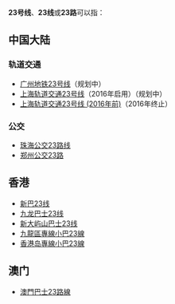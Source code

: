 {{线路名消歧义}}
'''23号线'''、'''23线'''或'''23路'''可以指：
==中国大陆==
===轨道交通===
* [[广州地铁23号线|广州地铁23号线]]（规划中）
* [[上海轨道交通23号线|上海轨道交通23号线]]（2016年启用）（规划中）
* [[上海轨道交通23号线_(2016年前)|上海轨道交通23号线 (2016年前)]]（2016年终止）
===公交===
* [[珠海公交23路线|珠海公交23路线]]
* [[郑州公交23路|郑州公交23路]]
==香港==
* [[新巴23线|新巴23线]]
* [[九龙巴士23线|九龙巴士23线]]
* [[新大屿山巴士23线|新大屿山巴士23线]]
* [[九龍區專線小巴23線|九龍區專線小巴23線]]
* [[香港岛專線小巴23線|香港岛專線小巴23線]]
== 澳门 ==
* [[澳門巴士23路線|澳門巴士23路線]]

{{disambig|cat=四字路线名消歧义}}